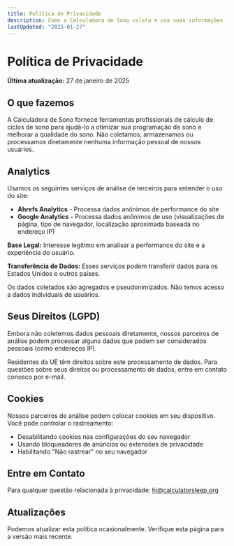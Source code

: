 ```yaml
---
title: Política de Privacidade
description: Como a Calculadora de Sono coleta e usa suas informações
lastUpdated: "2025-01-27"
---
```


# Política de Privacidade

**Última atualização:** 27 de janeiro de 2025

## O que fazemos

A Calculadora de Sono fornece ferramentas profissionais de cálculo de ciclos de sono para ajudá-lo a otimizar sua programação de sono e melhorar a qualidade do sono. Não coletamos, armazenamos ou processamos diretamente nenhuma informação pessoal de nossos usuários.

## Analytics

Usamos os seguintes serviços de análise de terceiros para entender o uso do site:

- **Ahrefs Analytics** - Processa dados anônimos de performance do site
- **Google Analytics** - Processa dados anônimos de uso (visualizações de página, tipo de navegador, localização aproximada baseada no endereço IP)

**Base Legal:** Interesse legítimo em analisar a performance do site e a experiência do usuário.

**Transferência de Dados:** Esses serviços podem transferir dados para os Estados Unidos e outros países.

Os dados coletados são agregados e pseudonimizados. Não temos acesso a dados individuais de usuários.

## Seus Direitos (LGPD)

Embora não coletemos dados pessoais diretamente, nossos parceiros de análise podem processar alguns dados que podem ser considerados pessoais (como endereços IP).

Residentes da UE têm direitos sobre este processamento de dados. Para questões sobre seus direitos ou processamento de dados, entre em contato conosco por e-mail.

## Cookies

Nossos parceiros de análise podem colocar cookies em seu dispositivo. Você pode controlar o rastreamento:

- Desabilitando cookies nas configurações do seu navegador
- Usando bloqueadores de anúncios ou extensões de privacidade
- Habilitando "Não rastrear" no seu navegador

## Entre em Contato

Para qualquer questão relacionada à privacidade: hi@calculatorsleep.org

## Atualizações

Podemos atualizar esta política ocasionalmente. Verifique esta página para a versão mais recente.



